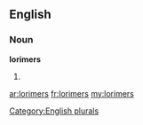 ==English==

===Noun===
'''lorimers'''

# {{plural of|[[lorimer]]}}

[[Category:English plurals]]

[[ar:lorimers]]
[[fr:lorimers]]
[[my:lorimers]]